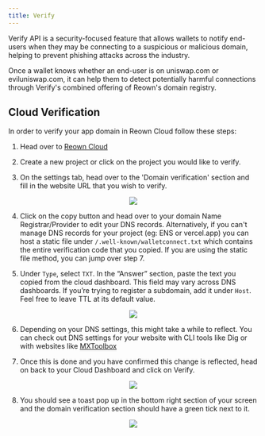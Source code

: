```yaml
---
title: Verify
---
```


Verify API is a security-focused feature that allows wallets to notify end-users when they may be connecting to a suspicious or malicious domain, helping to prevent phishing attacks across the industry.

Once a wallet knows whether an end-user is on uniswap.com or eviluniswap.com, it can help them to detect potentially harmful connections through Verify's combined offering of Reown's domain registry.

## Cloud Verification

In order to verify your app domain in Reown Cloud follow these steps:

1. Head over to [Reown Cloud](https://cloud.reown.com)

2. Create a new project or click on the project you would like to verify.

3. On the settings tab, head over to the 'Domain verification' section and fill in the website URL that you wish to verify.

<!-- ![create-push-url](/assets/verify/tab.png) -->

<p align="center">
  <img src="/assets/verify/verify-domain.png" />
</p>

4. Click on the copy button and head over to your domain Name Registrar/Provider to edit your DNS records.
   Alternatively, if you can't manage DNS records for your project (eg: ENS or vercel.app) you can host a static file
   under `/.well-known/walletconnect.txt` which contains the entire verification code that you copied. If you are using the static file method, you can jump over step 7.

5. Under `Type`, select `TXT`. In the “Answer” section, paste the text you copied from the cloud dashboard. This field may vary across DNS dashboards. If you’re trying to register a subdomain, add it under `Host`. Feel free to leave TTL at its default value.

<!-- ![create-push-url](/assets/verify/dns-record.png) -->

<p align="center">
  <img src="/assets/verify/dns-record.png" />
</p>

6. Depending on your DNS settings, this might take a while to reflect. You can check out DNS settings for your website with CLI tools like Dig or with websites like [MXToolbox](https://mxtoolbox.com/SuperTool.aspx?action=txt)

7. Once this is done and you have confirmed this change is reflected, head on back to your Cloud Dashboard and click on Verify.

<p align="center">
  <img src="/assets/verify/verify-btn.png" />
</p>

8. You should see a toast pop up in the bottom right section of your screen and the domain verification section should have a green tick next to it.

<p align="center">
  <img src="/assets/verify/verified.png" />
</p>
